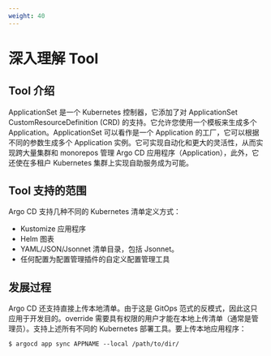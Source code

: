 ```yaml
---
weight: 40
---
```


# 深入理解 Tool

## Tool 介绍
ApplicationSet 是一个 Kubernetes 控制器，它添加了对 ApplicationSet CustomResourceDefinition (CRD) 的支持。它允许您使用一个模板来生成多个 Application。ApplicationSet 可以看作是一个 Application 的工厂，它可以根据不同的参数生成多个 Application 实例。它可实现自动化和更大的灵活性，从而实现跨大量集群和 monorepos 管理 Argo CD 应用程序（Application），此外，它还使在多租户 Kubernetes 集群上实现自助服务成为可能。

## Tool 支持的范围
Argo CD 支持几种不同的 Kubernetes 清单定义方式：
- Kustomize 应用程序
- Helm 图表
- YAML/JSON/Jsonnet 清单目录，包括 Jsonnet。
- 任何配置为配置管理插件的自定义配置管理工具

## 发展过程
Argo CD 还支持直接上传本地清单。由于这是 GitOps 范式的反模式，因此这只应用于开发目的。override 需要具有权限的用户才能在本地上传清单（通常是管理员）。支持上述所有不同的 Kubernetes 部署工具。要上传本地应用程序：

```
$ argocd app sync APPNAME --local /path/to/dir/
```

